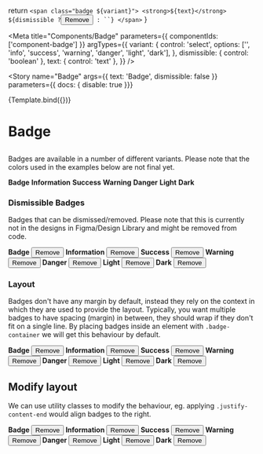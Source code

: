 
  return `
    <span class="badge ${variant}">
      <strong>${text}</strong>
      ${dismissible ?
        `<button class="close">
          <span class="sr-only">Remove</span>
          <i></i>
        </button>` : ``}
    </span>`
}

<Meta
  title="Components/Badge"
  parameters={{
    componentIds: ['component-badge']
  }}
  argTypes={{
    variant: {
      control: 'select',
      options: ['', 'info', 'success', 'warning', 'danger', 'light', 'dark'],
    },
    dismissible: {
      control: 'boolean'
    },
    text: { control: 'text' },
  }}
/>

<Story
  name="Badge"
  args={{
    text: 'Badge',
    dismissible: false
  }}
  parameters={{ docs: { disable: true }}}
>
  {Template.bind({})}
</Story>

# Badge

##

Badges are available in a number of different variants. Please note that the colors used in the examples below are not final yet.

<Canvas>
  <div class="badge-container">
  <span class="badge">
    <strong>Badge</strong>
  </span>
  <span class="badge info">
    <strong>Information</strong>
  </span>
  <span class="badge success">
    <strong>Success</strong>
  </span>
  <span class="badge warning">
    <strong>Warning</strong>
  </span>
  <span class="badge danger">
    <strong>Danger</strong>
  </span>
  <span class="badge light">
    <strong>Light</strong>
  </span>
  <span class="badge dark">
    <strong>Dark</strong>
  </span>
  </div>
</Canvas>

### Dismissible Badges

Badges that can be dismissed/removed. Please note that this is currently not in the designs in Figma/Design Library and might be removed from code.

<Canvas>
  <div class="badge-container">
  <span class="badge">
    <strong>Badge</strong>
    <button type="button" class="close">
      Remove
      <i></i>
    </button>
  </span>
  <span class="badge info">
    <strong>Information</strong>
    <button type="button" class="close">
      Remove
      <i></i>
    </button>  </span>
  <span class="badge success">
    <strong>Success</strong>
    <button type="button" class="close">
      Remove
      <i></i>
    </button>  </span>
  <span class="badge warning">
    <strong>Warning</strong>
    <button type="button" class="close">
      Remove
      <i></i>
    </button>  </span>
  <span class="badge danger">
    <strong>Danger</strong>
    <button type="button" class="close">
      Remove
      <i></i>
    </button>  </span>
  <span class="badge light">
    <strong>Light</strong>
    <button type="button" class="close">
      Remove
      <i></i>
    </button>  </span>
  <span class="badge dark">
    <strong>Dark</strong>
    <button type="button" class="close">
      Remove
      <i></i>
    </button>
  </span>
  </div>
</Canvas>

### Layout

Badges don't have any margin by default, instead they rely on the context in which they are used to provide the layout. Typically, you want multiple badges to have spacing (margin) in between, they should wrap if they don't fit on a single line. By placing badges inside an element with `.badge-container` we will get this behaviour by default.

<Canvas>
  <div class="badge-container">
    <span class="badge">
      <strong>Badge</strong>
      <button type="button" class="close">
        <i></i>Remove
      </button>
    </span>
    <span class="badge info">
    <strong>Information</strong>
    <button type="button" class="close">
      <i></i>Remove
    </button>  </span>
    <span class="badge success">
    <strong>Success</strong>
    <button type="button" class="close">
      <i></i>Remove
    </button>  </span>
    <span class="badge warning">
    <strong>Warning</strong>
    <button type="button" class="close">
      <i></i>Remove
    </button>  </span>
    <span class="badge danger">
    <strong>Danger</strong>
    <button type="button" class="close">
      <i></i>Remove
    </button>  </span>
    <span class="badge light">
    <strong>Light</strong>
    <button type="button" class="close">
      <i></i>Remove
    </button>  </span>
    <span class="badge dark">
    <strong>Dark</strong>
    <button type="button" class="close">
      <i></i>Remove
    </button>
  </span>
  </div>
</Canvas>

## Modify layout

We can use utility classes to modify the behaviour, eg. applying `.justify-content-end` would align badges to the right.

<Canvas>
  <div class="badge-container justify-content-end">
    <span class="badge">
      <strong>Badge</strong>
      <button type="button" class="close">
        <i></i>Remove
      </button>
    </span>
    <span class="badge info">
    <strong>Information</strong>
    <button type="button" class="close">
      <i></i>Remove
    </button>  </span>
    <span class="badge success">
    <strong>Success</strong>
    <button type="button" class="close">
      <i></i>Remove
    </button>  </span>
    <span class="badge warning">
    <strong>Warning</strong>
    <button type="button" class="close">
      <i></i>Remove
    </button>  </span>
    <span class="badge danger">
    <strong>Danger</strong>
    <button type="button" class="close">
      <i></i>Remove
    </button>  </span>
    <span class="badge light">
    <strong>Light</strong>
    <button type="button" class="close">
      <i></i>Remove
    </button>  </span>
    <span class="badge dark">
    <strong>Dark</strong>
    <button type="button" class="close">
      <i></i>Remove
    </button>
  </span>
  </div>
</Canvas>
